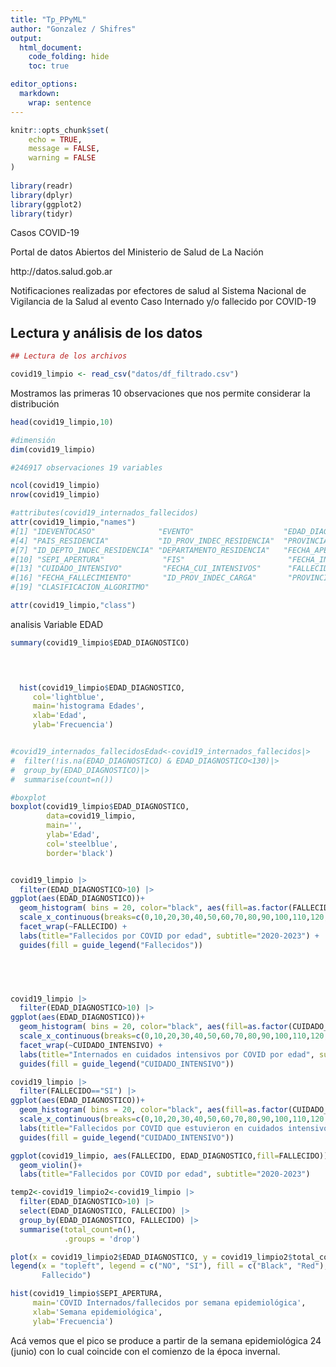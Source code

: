 ```yaml
---
title: "Tp_PPyML"
author: "Gonzalez / Shifres"
output: 
  html_document:
    code_folding: hide
    toc: true

editor_options: 
  markdown: 
    wrap: sentence
---
```


```r
knitr::opts_chunk$set(
	echo = TRUE,
	message = FALSE,
	warning = FALSE
)
 
library(readr)
library(dplyr)
library(ggplot2)
library(tidyr)

```

Casos COVID-19

Portal de datos Abiertos del Ministerio de Salud de La Nación

http://datos.salud.gob.ar

Notificaciones realizadas por efectores de salud al Sistema Nacional de Vigilancia de la Salud al evento Caso Internado y/o fallecido por COVID-19 

## Lectura y análisis de los datos

```r

## Lectura de los archivos

covid19_limpio <- read_csv("datos/df_filtrado.csv")

```

Mostramos las primeras 10 observaciones que nos permite considerar la distribución 


```r
head(covid19_limpio,10)
```

```r

#dimensión 
dim(covid19_limpio)

#246917 observaciones 19 variables

ncol(covid19_limpio)
nrow(covid19_limpio)

#attributes(covid19_internados_fallecidos)
attr(covid19_limpio,"names") 
#[1] "IDEVENTOCASO"              "EVENTO"                    "EDAD_DIAGNOSTICO"         
#[4] "PAIS_RESIDENCIA"           "ID_PROV_INDEC_RESIDENCIA"  "PROVINCIA_RESIDENCIA"     
#[7] "ID_DEPTO_INDEC_RESIDENCIA" "DEPARTAMENTO_RESIDENCIA"   "FECHA_APERTURA"           
#[10] "SEPI_APERTURA"             "FIS"                       "FECHA_INTERNACION"        
#[13] "CUIDADO_INTENSIVO"         "FECHA_CUI_INTENSIVOS"      "FALLECIDO"                
#[16] "FECHA_FALLECIMIENTO"       "ID_PROV_INDEC_CARGA"       "PROVINCIA_CARGA"          
#[19] "CLASIFICACION_ALGORITMO"  

attr(covid19_limpio,"class")  
```
analisis Variable EDAD

```r

summary(covid19_limpio$EDAD_DIAGNOSTICO)



  
  hist(covid19_limpio$EDAD_DIAGNOSTICO,
     col='lightblue',
     main='histograma Edades',
     xlab='Edad',
     ylab='Frecuencia')


#covid19_internados_fallecidosEdad<-covid19_internados_fallecidos|> 
#  filter(!is.na(EDAD_DIAGNOSTICO) & EDAD_DIAGNOSTICO<130)|> 
#  group_by(EDAD_DIAGNOSTICO)|>
#  summarise(count=n())

```
```r



#boxplot
boxplot(covid19_limpio$EDAD_DIAGNOSTICO,
        data=covid19_limpio,
        main='',
        ylab='Edad',
        col='steelblue',
        border='black')



```


```r

covid19_limpio |> 
  filter(EDAD_DIAGNOSTICO>10) |>
ggplot(aes(EDAD_DIAGNOSTICO))+
  geom_histogram( bins = 20, color="black", aes(fill=as.factor(FALLECIDO)))+
  scale_x_continuous(breaks=c(0,10,20,30,40,50,60,70,80,90,100,110,120,130))+
  facet_wrap(~FALLECIDO) +
  labs(title="Fallecidos por COVID por edad", subtitle="2020-2023") +
  guides(fill = guide_legend("Fallecidos")) 



  
```


```r
covid19_limpio |> 
  filter(EDAD_DIAGNOSTICO>10) |>
ggplot(aes(EDAD_DIAGNOSTICO))+
  geom_histogram( bins = 20, color="black", aes(fill=as.factor(CUIDADO_INTENSIVO)))+
  scale_x_continuous(breaks=c(0,10,20,30,40,50,60,70,80,90,100,110,120,130))+
  facet_wrap(~CUIDADO_INTENSIVO) +
  labs(title="Internados en cuidados intensivos por COVID por edad", subtitle="2020-2023") +
  guides(fill = guide_legend("CUIDADO_INTENSIVO")) 

```


```r

covid19_limpio |> 
  filter(FALLECIDO=="SI") |>
ggplot(aes(EDAD_DIAGNOSTICO))+
  geom_histogram( bins = 20, color="black", aes(fill=as.factor(CUIDADO_INTENSIVO)),center=2.5)+
  scale_x_continuous(breaks=c(0,10,20,30,40,50,60,70,80,90,100,110,120,130))+
  labs(title="Fallecidos por COVID que estuvieron en cuidados intensivos por edad", subtitle="2020-2023") +
  guides(fill = guide_legend("CUIDADO_INTENSIVO"))

```


```r

ggplot(covid19_limpio, aes(FALLECIDO, EDAD_DIAGNOSTICO,fill=FALLECIDO)) + 
  geom_violin()+
  labs(title="Fallecidos por COVID por edad", subtitle="2020-2023") 

```

```r
temp2<-covid19_limpio2<-covid19_limpio |>
  filter(EDAD_DIAGNOSTICO>10) |>
  select(EDAD_DIAGNOSTICO, FALLECIDO) |>
  group_by(EDAD_DIAGNOSTICO, FALLECIDO) |>
  summarise(total_count=n(),
            .groups = 'drop')

plot(x = covid19_limpio2$EDAD_DIAGNOSTICO, y = covid19_limpio2$total_count, col = factor(covid19_limpio2$FALLECIDO), xlab="Edad", ylab="Cantidad",main="Fallecidos por COVID por edad")
legend(x = "topleft", legend = c("NO", "SI"), fill = c("Black", "Red"), title = "
       Fallecido")


```



```r

hist(covid19_limpio$SEPI_APERTURA,
     main='COVID Internados/fallecidos por semana epidemiológica',
     xlab='Semana epidemiológica',
     ylab='Frecuencia')
```


Acá vemos que el pico se produce a partir de la semana epidemiológica 24 (junio) con lo cual coincide con el comienzo de la época invernal.



